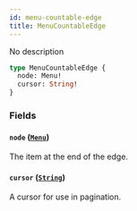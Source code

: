```yaml
---
id: menu-countable-edge
title: MenuCountableEdge
---
```



No description

```graphql
type MenuCountableEdge {
  node: Menu!
  cursor: String!
}
```


### Fields

#### `node` ([`Menu`](../../../developer/api-reference/objects/menu))

The item at the end of the edge.


#### `cursor` ([`String`](../../../developer/api-reference/scalars/string))

A cursor for use in pagination.




